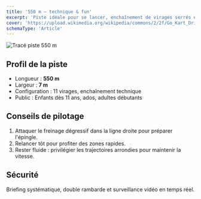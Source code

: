```yaml
---
title: '550 m – technique & fun'
excerpt: 'Piste idéale pour se lancer, enchaînement de virages serrés et zones de dépassement sécurisées.'
cover: 'https://upload.wikimedia.org/wikipedia/commons/2/2f/Go_Kart_Driver.jpg'
schemaType: 'Article'
---
```



<Image
  src="https://upload.wikimedia.org/wikipedia/commons/2/2f/Go_Kart_Driver.jpg"
  alt="Tracé piste 550 m"
  width={1200}
  height={720}
  className="rounded-3xl"
/>

## Profil de la piste

- Longueur : **550 m**
- Largeur : **7 m**
- Configuration : 11 virages, enchaînement technique
- Public : Enfants dès 11 ans, ados, adultes débutants

## Conseils de pilotage

1. Attaquer le freinage dégressif dans la ligne droite pour préparer l'épingle.
2. Relancer tôt pour profiter des zones rapides.
3. Rester fluide : privilégier les trajectoires arrondies pour maintenir la vitesse.

## Sécurité

Briefing systématique, double rambarde et surveillance vidéo en temps réel.
